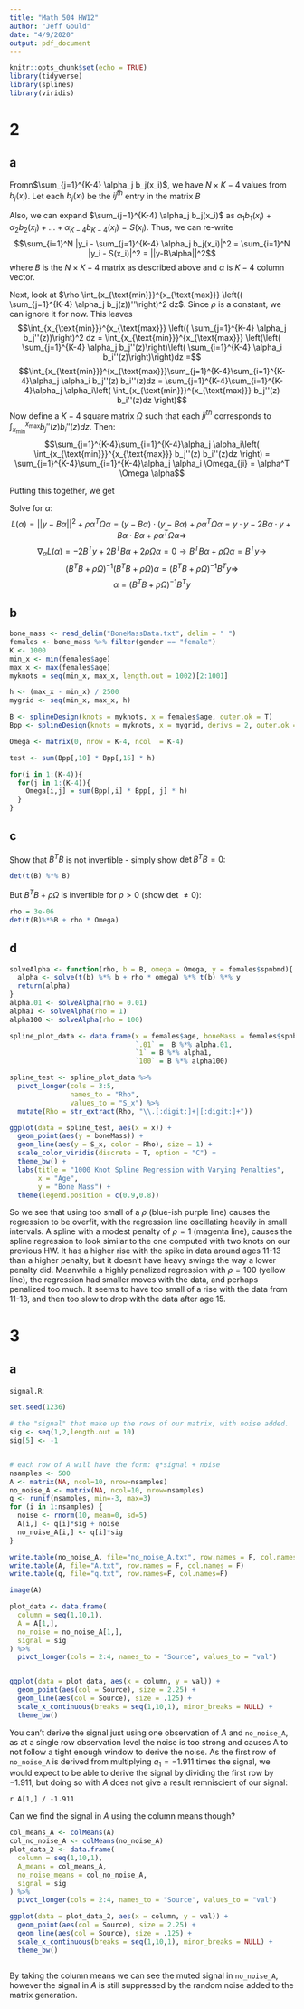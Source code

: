 ```yaml
---
title: "Math 504 HW12"
author: "Jeff Gould"
date: "4/9/2020"
output: pdf_document
---
```


```r
knitr::opts_chunk$set(echo = TRUE)
library(tidyverse)
library(splines)
library(viridis)
```
# 2

## a

\begin{equation}
\min_\alpha \sum_{i=1}^N |y_i - \sum_{j=1}^{K-4} \alpha_j b_j(x_i)|^2 + \rho \int_{x_{\text{min}}}^{x_{\text{max}}}
		\left(( \sum_{j=1}^{K-4} \alpha_j b_j(z))''\right)^2 dz
\end{equation}

Fromn$\sum_{j=1}^{K-4} \alpha_j b_j(x_i)$, we have $N \times K-4$ values from $b_j(x_i)$. Let each $b_j(x_i)$ be the $ij^{th}$ entry in the matrix $B$

Also, we can expand $\sum_{j=1}^{K-4} \alpha_j b_j(x_i)$ as $\alpha_1 b_1(x_i) + \alpha_2 b_2(x_i) + \dots + \alpha_{K-4} b_{K-4}(x_i) = S(x_i)$. Thus, we can re-write $$\sum_{i=1}^N |y_i - \sum_{j=1}^{K-4} \alpha_j b_j(x_i)|^2 = \sum_{i=1}^N |y_i - S(x_i)|^2 = ||y-B\alpha||^2$$
where $B$ is the $N \times K-4$ matrix as described above and $\alpha$ is $K-4$ column vector.

Next, look at $\rho \int_{x_{\text{min}}}^{x_{\text{max}}} \left(( \sum_{j=1}^{K-4} \alpha_j b_j(z))''\right)^2 dz$.
Since $\rho$ is a constant, we can ignore it for now. This leaves
$$\int_{x_{\text{min}}}^{x_{\text{max}}} \left(( \sum_{j=1}^{K-4} \alpha_j b_j''(z))\right)^2 dz = \int_{x_{\text{min}}}^{x_{\text{max}}} \left(\left( \sum_{j=1}^{K-4} \alpha_j b_j''(z)\right)\left( \sum_{i=1}^{K-4} \alpha_i b_i''(z)\right)\right)dz =$$
$$\int_{x_{\text{min}}}^{x_{\text{max}}}\sum_{j=1}^{K-4}\sum_{i=1}^{K-4}\alpha_j \alpha_i b_j''(z) b_i''(z)dz = \sum_{j=1}^{K-4}\sum_{i=1}^{K-4}\alpha_j \alpha_i\left( \int_{x_{\text{min}}}^{x_{\text{max}}} b_j''(z) b_i''(z)dz \right)$$
Now define a $K-4$ square matrix $\Omega$ such that each $ji^{th}$ corresponds to $\int_{x_{\text{min}}}^{x_{\text{max}}} b_j''(z) b_i''(z)dz$. Then:
$$\sum_{j=1}^{K-4}\sum_{i=1}^{K-4}\alpha_j \alpha_i\left( \int_{x_{\text{min}}}^{x_{\text{max}}} b_j''(z) b_i''(z)dz \right) = \sum_{j=1}^{K-4}\sum_{i=1}^{K-4}\alpha_j \alpha_i \Omega_{ji} = \alpha^T \Omega \alpha$$

Putting this together, we get 
\begin{equation}
\min_\alpha \sum_{i=1}^N |y_i - \sum_{j=1}^{K-4} \alpha_j b_j(x_i)|^2 + \rho \int_{x_{\text{min}}}^{x_{\text{max}}}
		\left(( \sum_{j=1}^{K-4} \alpha_j b_j(z))''\right)^2 dz = \\
		\min_\alpha ||y - B \alpha||^2 + \rho \alpha^T \Omega \alpha
\end{equation}

Solve for $\alpha$:
$$L(\alpha) = ||y - B \alpha||^2 + \rho \alpha^T \Omega \alpha = (y-B\alpha)\cdot(y-B\alpha) + \rho \alpha^T \Omega \alpha = y \cdot y - 2 B \alpha \cdot y + B \alpha \cdot B\alpha + \rho \alpha^T\Omega\alpha \Rightarrow$$
$$\nabla_{\alpha}L(\alpha) = -2B^Ty + 2B^TB\alpha + 2\rho\Omega\alpha = 0 \longrightarrow B^TB\alpha + \rho \Omega\alpha = B^Ty \rightarrow$$
$$(B^TB + \rho\Omega)^{-1}(B^TB + \rho\Omega)\alpha = (B^TB + \rho\Omega)^{-1}B^Ty \Rightarrow$$
$$\alpha = (B^TB + \rho\Omega)^{-1}B^Ty$$

## b

```r
bone_mass <- read_delim("BoneMassData.txt", delim = " ")
females <- bone_mass %>% filter(gender == "female")
K <- 1000
min_x <- min(females$age)
max_x <- max(females$age)
myknots = seq(min_x, max_x, length.out = 1002)[2:1001]

h <- (max_x - min_x) / 2500
mygrid <- seq(min_x, max_x, h)

B <- splineDesign(knots = myknots, x = females$age, outer.ok = T)
Bpp <- splineDesign(knots = myknots, x = mygrid, derivs = 2, outer.ok = T)

Omega <- matrix(0, nrow = K-4, ncol  = K-4)

test <- sum(Bpp[,10] * Bpp[,15] * h)

for(i in 1:(K-4)){
  for(j in 1:(K-4)){
    Omega[i,j] = sum(Bpp[,i] * Bpp[, j] * h)
  }
}


```


## c
Show that $B^TB$ is not invertible - simply show $\det B^TB = 0$:

```r
det(t(B) %*% B)
```

But $B^TB + \rho\Omega$ is invertible for $\rho > 0$ (show det $\neq 0$):

```r
rho = 3e-06
det(t(B)%*%B + rho * Omega)
```


## d
```r
solveAlpha <- function(rho, b = B, omega = Omega, y = females$spnbmd){
  alpha <- solve(t(b) %*% b + rho * omega) %*% t(b) %*% y
  return(alpha)
}
alpha.01 <- solveAlpha(rho = 0.01)
alpha1 <- solveAlpha(rho = 1)
alpha100 <- solveAlpha(rho = 100)

spline_plot_data <- data.frame(x = females$age, boneMass = females$spnbmd,
                               `.01` =  B %*% alpha.01,
                               `1` = B %*% alpha1,
                               `100` = B %*% alpha100)

spline_test <- spline_plot_data %>%
  pivot_longer(cols = 3:5,
               names_to = "Rho",
               values_to = "S_x") %>%
  mutate(Rho = str_extract(Rho, "\\.[:digit:]+|[:digit:]+"))

ggplot(data = spline_test, aes(x = x)) +
  geom_point(aes(y = boneMass)) +
  geom_line(aes(y = S_x, color = Rho), size = 1) +
  scale_color_viridis(discrete = T, option = "C") +
  theme_bw() +
  labs(title = "1000 Knot Spline Regression with Varying Penalties",
       x = "Age",
       y = "Bone Mass") +
  theme(legend.position = c(0.9,0.8))


```

So we see that using too small of a $\rho$ (blue-ish purple line) causes the regression to be overfit, with the regression line oscillating heavily in small intervals. A spline with a modest penalty of $\rho = 1$ (magenta line), causes the spline regression to look similar to the one computed with two knots on our previous HW. It has a higher rise with the spike in data around ages 11-13 than a higher penalty, but it doesn't have heavy swings the way a lower penalty did. Meanwhile a highly penalized regression with $\rho = 100$ (yellow line), the regression had smaller moves with the data, and perhaps penalized too much. It seems to have too small of a rise with the data from 11-13, and then too slow to drop with the data after age 15.


# 3

## a

`signal.R`:
```r
set.seed(1236)

# the "signal" that make up the rows of our matrix, with noise added.
sig <- seq(1,2,length.out = 10) 
sig[5] <- -1


# each row of A will have the form: q*signal + noise
nsamples <- 500
A <- matrix(NA, ncol=10, nrow=nsamples)
no_noise_A <- matrix(NA, ncol=10, nrow=nsamples)
q <- runif(nsamples, min=-3, max=3)
for (i in 1:nsamples) {
  noise <- rnorm(10, mean=0, sd=5)
  A[i,] <- q[i]*sig + noise
  no_noise_A[i,] <- q[i]*sig
}

write.table(no_noise_A, file="no_noise_A.txt", row.names = F, col.names = F)
write.table(A, file="A.txt", row.names = F, col.names = F)
write.table(q, file="q.txt", row.names=F, col.names=F)

image(A)
```


```r
plot_data <- data.frame(
  column = seq(1,10,1),
  A = A[1,],
  no_noise = no_noise_A[1,],
  signal = sig
) %>%
  pivot_longer(cols = 2:4, names_to = "Source", values_to = "val")


ggplot(data = plot_data, aes(x = column, y = val)) +
  geom_point(aes(col = Source), size = 2.25) +
  geom_line(aes(col = Source), size = .125) +
  scale_x_continuous(breaks = seq(1,10,1), minor_breaks = NULL) +
  theme_bw()


```

You can't derive the signal just using one observation of $A$ and `no_noise_A`, as at a single row observation level the noise is too strong and causes A to not follow a tight enough window to derive the noise. As the first row of `no_noise_A` is derived from multiplying $q_1 = -1.911$ times the signal, we would expect to be able to derive the signal by dividing the first row by $-1.911$, but doing so with $A$ does not give a result remniscient of our signal:

`r A[1,] / -1.911`

Can we find the signal in $A$ using the column means though?

```r
col_means_A <- colMeans(A)
col_no_noise_A <- colMeans(no_noise_A)
plot_data_2 <- data.frame(
  column = seq(1,10,1),
  A_means = col_means_A,
  no_noise_means = col_no_noise_A,
  signal = sig
) %>%
  pivot_longer(cols = 2:4, names_to = "Source", values_to = "val")

ggplot(data = plot_data_2, aes(x = column, y = val)) +
  geom_point(aes(col = Source), size = 2.25) +
  geom_line(aes(col = Source), size = .125) +
  scale_x_continuous(breaks = seq(1,10,1), minor_breaks = NULL) +
  theme_bw()



```
By taking the column means we can see the muted signal in `no_noise_A`, however the signal in $A$ is still suppressed by the random noise added to the matrix generation.



